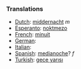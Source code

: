 ===Translations===
*[[Dutch]]: [[middernacht]] ''m''
*[[Esperanto]]: [[noktmezo]]
*[[French]]: [[minuit]]
*[[German]]: [[]]
*[[Italian]]: [[]]
*[[Spanish]]: [[medianoche]]? ''f''
*[[Turkish]]: [[gece yarısı]]